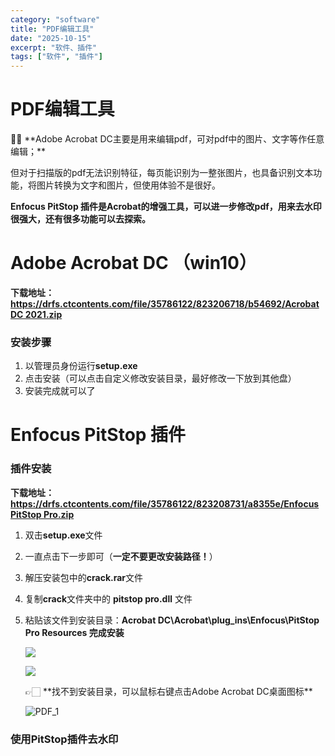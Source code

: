 ```yaml
---
category: "software"
title: "PDF编辑工具"
date: "2025-10-15"
excerpt: "软件、插件"
tags: ["软件", "插件"]
---
```


# PDF编辑工具

<aside>
🙌🏻 **Adobe Acrobat DC主要是用来编辑pdf，可对pdf中的图片、文字等作任意编辑；**

但对于扫描版的pdf无法识别特征，每页能识别为一整张图片，也具备识别文本功能，将图片转换为文字和图片，但使用体验不是很好。

**Enfocus PitStop 插件是Acrobat的增强工具，可以进一步修改pdf，用来去水印很强大，还有很多功能可以去探索。**

</aside>

# **Adobe Acrobat DC （win10）**

**下载地址：[https://drfs.ctcontents.com/file/35786122/823206718/b54692/Acrobat DC 2021.zip](https://drfs.ctcontents.com/file/35786122/823206718/b54692/Acrobat%20DC%202021.zip)**

### 安装步骤

1. 以管理员身份运行**setup.exe**
2. 点击安装（可以点击自定义修改安装目录，最好修改一下放到其他盘）
3. 安装完成就可以了

# Enfocus PitStop 插件

### 插件安装

**下载地址：
[https://drfs.ctcontents.com/file/35786122/823208731/a8355e/Enfocus PitStop Pro.zip](https://drfs.ctcontents.com/file/35786122/823208731/a8355e/Enfocus%20PitStop%20Pro.zip)**

1. 双击**setup.exe**文件
2. 一直点击下一步即可（**一定不要更改安装路径！**）
3. 解压安装包中的**crack.rar**文件
4. 复制**crack**文件夹中的 **pitstop pro.dll** 文件
5. 粘贴该文件到安装目录：**Acrobat DC\Acrobat\plug_ins\Enfocus\PitStop Pro Resources 
   完成安装**
   
    ![](https://cdn.jsdelivr.net/gh/yy0691/img-bed@main/network/Untitled.png)
   
    ![](https://cdn.jsdelivr.net/gh/yy0691/img-bed@main/network/Untitled.png)
   
    <aside>
    👉🏻 **找不到安装目录，可以鼠标右键点击Adobe Acrobat DC桌面图标**
   
    </aside>
   
   ![PDF_1](https://cdn.jsdelivr.net/gh/yy0691/img-bed@main/WINDOWS_USE/PDF_1.png)
   

### 使用PitStop插件去水印

